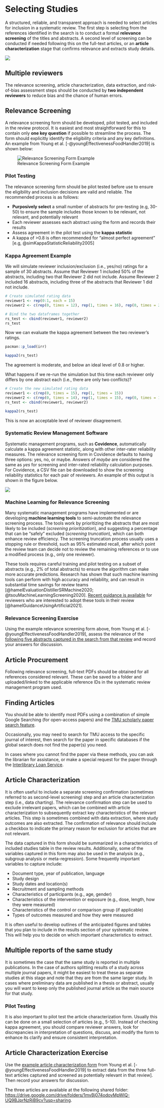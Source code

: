 
# Selecting Studies {#sec-selecting}

A structured, reliable, and transparent approach is needed to select articles for inclusion in a systematic review. The first step is selecting from the references identified in the search is to conduct a formal **relevance screening** of the titles and abstracts. A second level of screening can be conducted if needed following this on the full-text articles, or an **article characterization** stage that confirms relevance and extracts study details.

![](images/meme_rs.jpg)

::: callout-important
## Multiple reviewers

The relevance screening, article characterization, data extraction, and risk-of-bias assessment steps should be conducted by **two independent reviewers** to reduce bias and the chance of human errors.
:::

## Relevance Screening

A relevance screening form should be developed, pilot tested, and included in the review protocol. It is easiest and most straightforward for this to contain only **one key question** if possible to streamline the process. The form should explicitly identify the eligibility criteria and any key definitions. An example from Young et al. [-@youngEffectivenessFoodHandler2019] is shown below:

![Relevance Screening Form Example](images/rs_form_example.png)

### Pilot Testing

The relevance screening form should be pilot tested before use to ensure the eligibility and inclusion decisions are valid and reliable. The recommended process is as follows:

-   **Purposively select** a small number of abstracts for pre-testing (e.g, 30-50) to ensure the sample includes those known to be relevant, not relevant, and potentially relevant
-   Each reviewer assesses each abstract using the form and records their results
-   Assess agreement in the pilot test using the **kappa statistic**
-   A kappa of \>0.8 is often recommended for "almost perfect agreement" [e.g, @simKappaStatisticReliability2005]

::: callout-note
### Kappa Agreement Example

We will simulate reviewer inclusion/exclusion (i.e., yes/no) ratings for a sample of 30 abstracts. Assume that Reviewer 1 included 50% of the abstracts, including two that Reviewer 2 did not include. Assume Reviewer 2 included 16 abstracts, including three of the abstracts that Reviewer 1 did not include.

```r
# Create simulated rating data
reviewer1 <- rep(0:1, each = 15)
reviewer2 <- c(rep(0, times = 12), rep(1, times = 16), rep(0, times = 2))

# Bind the two dataframes together
rs_test <- cbind(reviewer1, reviewer2)
rs_test
```

Now we can evaluate the kappa agreement between the two reviewer's ratings.

```r
pacman::p_load(irr)

kappa2(rs_test)
```

The agreement is moderate, and below an ideal level of 0.8 or higher.

What happens if we re-run the simulation but this time each reviewer only differs by one abstract each (i.e., there are only two conflicts)?

```r
# Create the new simulated rating data
reviewer1 <- c(rep(0, times = 15), rep(1, times = 15))
reviewer2 <- c(rep(0, times = 14), rep(1, times = 15), rep(0, times = 1))
rs_test <- cbind(reviewer1, reviewer2)

kappa2(rs_test)
```

This is now an acceptable level of reviewer disagreement.
:::

### Systematic Review Management Software

Systematic management programs, such as **Covidence**, automatically calculate a kappa agreement statistic, along with other inter-rater reliability measures. The relevance screening form in Covidence defaults to having three options: yes, no, or maybe. Answers of *maybe* are considered the same as *yes* for screening and inter-rated reliability calculation purposes. For Covidence, a CSV file can be downloaded to show the screening reliability statistics for each pair of reviewers. An example of this output is shown in the figure below.

![](images/covidence_kappa.png)

### Machine Learning for Relevance Screening

Many systematic management programs have implemented or are developing **machine learning tools** to semi-automate the relevance screening process. The tools work by prioritizing the abstracts that are most likely to be included (*screening prioritization*), and suggesting a percentage that can be "safely" excluded (*screening truncation*), which can both enhance review efficiency. The screening truncation process usually uses a stopping rule or threshold, such as 95% estimated recall, after which point the review team can decide not to review the remaining references or to use a modified process (e.g., only one reviewer). 

These tools requires careful training and pilot testing on a subset of abstracts (e.g., 2% of total abstracts) to ensure the algorithm can make more accurate predictions. Research has shown that such machine learning tools can perform with high accuracy and reliability, and can result in substantial time savings for review teams [@hamelEvaluationDistillerSRMachine2020; @tsouMachineLearningScreening2020]. [Recent guidance is available](https://doi.org/10.1186/s12874-021-01451-2) for reviewers who are interested to adopt these tools in their review [@hamelGuidanceUsingArtificial2021]. 

::: callout-tip
### Relevance Screening Exercise

Using the example relevance screening form above, from Young et al. [-@youngEffectivenessFoodHandler2019], assess the relevance of the [following five abstracts captured in the search from that review](assets/Example_RS_Form.docx) and record your answers for discussion.
:::

## Article Procurement

Following relevance screening, full-text PDFs should be obtained for all references considered relevant. These can be saved to a folder and uploaded/linked to the applicable reference IDs in the systematic review management program used.

::: callout-important
## Finding Articles

You should be able to identify most PDFs using a combination of simple Google Searching (for open-access papers) and the [TMU scholarly paper search feature](https://library.torontomu.ca/).

Occasionally, you may need to search for TMU access to the specific journal of interest, then search for the paper in specific databases if the global search does not find the paper(s) you need.

In cases where you cannot find the paper via these methods, you can ask the librarian for assistance, or make a special request for the paper through the [Interlibrary Loan Service](https://library.torontomu.ca/services/ill/).
:::

## Article Characterization

It is often useful to include a separate screening confirmation (sometimes referred to as second-level screening) step and an article characterization step (i.e., data charting). The relevance confirmation step can be used to exclude irrelevant papers, which can be combined with article characterization to subsequently extract key characteristics of the relevant articles. This step is sometimes combined with data extraction, where study outcomes are also extracted. The confirmation of relevance should include a checkbox to indicate the primary reason for exclusion for articles that are not relevant.

The data captured in this form should be summarized in a characteristics of included studies table in the review results. Additionally, some of the variables captured in this form may also be used in the analysis (e.g., subgroup analysis or meta-regression). Some frequently important variables to capture include:

-   Document type, year of publication, language
-   Study design
-   Study dates and location(s)
-   Recruitment and sampling methods
-   Characteristics of participants (e.g., age, gender)
-   Characteristics of the intervention or exposure (e.g., dose, length, how they were measured)
-   Characteristics of the control or comparison group (if applicable)
-   Types of outcomes measured and how they were measured

It is often useful to develop outlines of the anticipated figures and tables that you plan to include in the results section of your systematic review. This will help you to decide on which important characteristics to extract.

::: callout-warning
## Multiple reports of the same study

It is sometimes the case that the same study is reported in multiple publications. In the case of authors splitting results of a study across multiple journal papers, it might be easiest to treat these as separate studies at this stage and note that they are from the same larger study. In cases where preliminary data are published in a thesis or abstract, usually you will want to keep only the published journal article as the main source for that study.
:::

### Pilot Testing

It is also important to pilot test the article characterization form. Usually this can be done on a small selection of articles (e.g., 5-10). Instead of checking kappa agreement, you should compare reviewer answers, look for discrepancies in interpretation of questions, discuss, and modify the form to enhance its clarify and ensure consistent interpretation.

::: callout-tip
## Article Characterization Exercise

Use the [example article characterization form](assets/Example_Article_Characterization_Form.docx) from Young et al. [-@youngEffectivenessFoodHandler2019] to extract data from the three full-text articles captured and screened as potentially relevant in that review]. Then record your answers for discussion.

The three articles are available at the following shared folder: <https://drive.google.com/drive/folders/1mvBj074odovMpWIQ-UQ9BJprNzRiB9cv?usp=sharing>.
:::



